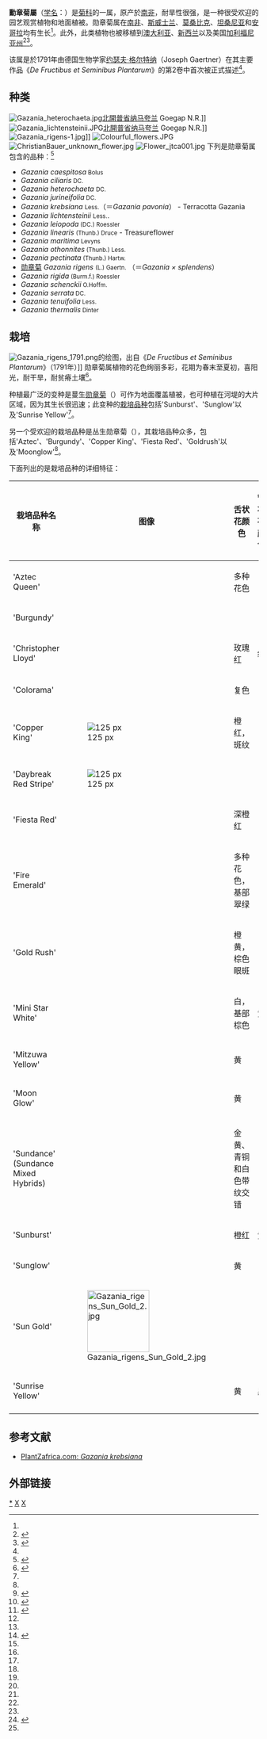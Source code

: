{{Automatic taxobox
| taxon = Gazania
| image = Gazania rigens var. rigens.jpg
| image_caption = 丛生勳章菊
| authority = [[Joseph_Gaertner|Gaertn.]]
}}
'''勳章菊屬'''（[[学名|学名]]：''{{lang|la|Gazania}}''）是[[菊科|菊科]]的一属，原产於[[南非|南非]]，耐旱性很强，是一种很受欢迎的园艺观赏植物和地面植被。勋章菊属在[[南非|南非]]、[[斯威士兰|斯威士兰]]、[[莫桑比克|莫桑比克]]、[[坦桑尼亚|坦桑尼亚]]和[[安哥拉|安哥拉]]均有生长<ref name="Aluka - Gazania"/>。此外，此类植物也被移植到[[澳大利亚|澳大利亚]]、[[新西兰|新西兰]]以及美国[[加利福尼亚州|加利福尼亚州]]<ref name="Aluka - Gazania">{{en}}{{cite web |url=http://www.aluka.org/action/showMetadata?doi=10.5555/AL.AP.FLORA.FZ5061&pgs= |title=Aluka - Entry for Gazania Gaertn. [family COMPOSITAE] |accessdate=2008-04-11 |deadurl=yes |archiveurl=https://archive.is/20130801230005/http://www.aluka.org/action/showMetadata?doi=10.5555/AL.AP.FLORA.FZ5061&pgs= |archivedate=2013-08-01 }}</ref><ref>{{en}}{{cite web |url=http://plantnet.rbgsyd.nsw.gov.au/cgi-bin/NSWfl.pl?page=nswfl&lvl=gn&name=gazania |title=Genus ''Gazania'' |accessdate=2008-04-11 |author= |work=PlantNET - New South Wales Flora Online |publisher=Royal Botanic Gardens & Domain Trust, Sydney Australia |archive-date=2016-03-03 |archive-url=https://web.archive.org/web/20160303212607/http://plantnet.rbgsyd.nsw.gov.au/cgi-bin/NSWfl.pl?page=nswfl&lvl=gn&name=gazania |dead-url=no }}</ref>。

该属是於1791年由德国生物学家[[约瑟夫·格尔特纳|约瑟夫·格尔特纳]]（Joseph Gaertner）在其主要作品《''De Fructibus et Seminibus Plantarum''》的第2卷中首次被正式描述<ref name="Aluka - Gazania"/>。

== 种类 ==
[[File:Gazania_heterochaeta.jpg|thumb]][[北開普省|北開普省]][[纳马夸兰|纳马夸兰]] Goegap N.R.]]
[[File:Gazania_lichtensteinii.JPG|thumb]][[北開普省|北開普省]][[纳马夸兰|纳马夸兰]] Goegap N.R.]]
[[File:Gazania_rigens-1.jpg|thumb]]]]
[[File:Colourful_flowers.JPG|thumb]]
[[File:ChristianBauer_unknown_flower.jpg|thumb]]
[[File:Flower_jtca001.jpg|thumb]]
下列是勋章菊属包含的品种：<ref name=apd>{{en}}{{cite web |url=http://www.ville-ge.ch/cjb/bd/africa/resultat.php |title=African plants database |accessdate=2008-04-11 }}</ref>
*''Gazania caespitosa''<small> Bolus</small>     
*''Gazania ciliaris''<small> DC.</small> 
*''Gazania heterochaeta'' <small>DC.</small>
*''Gazania jurineifolia''<small> DC.</small>  
*''Gazania krebsiana'' <small>Less.</small>（＝''Gazania pavonia''） - Terracotta Gazania
*''Gazania lichtensteinii'' <small>Less.</small>.
*''Gazania leiopoda''<small> (DC.) Roessler</small>   
*''Gazania linearis'' <small>(Thunb.) Druce</small> - Treasureflower
*''Gazania maritima''<small> Levyns</small>
*''Gazania othonnites''<small> (Thunb.) Less.</small>     
*''Gazania pectinata''<small> (Thunb.) Hartw.</small>   
* [[勋章菊|勋章菊]] ''Gazania rigens'' <small>(L.) Gaertn.</small> （＝''Gazania × splendens''）
*''Gazania rigida''<small> (Burm.f.) Roessler</small>     
*''Gazania schenckii''<small> O.Hoffm.</small>     
*''Gazania serrata''<small> DC.</small>     
*''Gazania tenuifolia''<small> Less.</small>     
*''Gazania thermalis''<small> Dinter</small>

== 栽培 ==
[[File:Gazania_rigens_1791.png|thumb]]的绘图，出自《''De Fructibus et Seminibus Plantarum''》（1791年）]]
勋章菊属植物的花色绚丽多彩，花期为春末至夏初，喜阳光，耐干旱，耐贫瘠土壤<ref name=sunset>{{en}}{{cite book|author= Arthurs, Kathryn L. (ed.)|title=Lawns & Groundcovers|url= https://archive.org/details/lawnsgroundcover00arth|publisher=Lane Publishing Co. | year=1979 | isbn=9780376035073}}</ref>。

种植最广泛的变种是蔓生[[勋章菊|勋章菊]]（{{lang|la|''Gazania rigens'' var. ''leucolaena''}}）可作为地面覆盖植被，也可种植在河堤的大片区域，因为其生长很迅速；此变种的[[栽培品种|栽培品种]]包括'Sunburst'、'Sunglow'以及'Sunrise Yellow'<ref name=sunset/>。

另一个受欢迎的栽培品种是丛生勋章菊（{{lang|la|''Gazania rigens'' var. ''rigens''}}），其栽培品种众多，包括'Aztec'、'Burgundy'、'Copper King'、'Fiesta Red'、'Goldrush'以及'Moonglow'<ref name=sunset/>。

下面列出的是栽培品种的详细特征：
{| class="wikitable"
|- bgcolor="#CCCCCC"
!栽培品种名称!!图像!!舌状花颜色!!管状花颜色||参考资料
|-
| 'Aztec Queen' || ||多种花色|| ||<ref name="MacKenzie">{{en}}{{cite book|author= MacKenzie, David S. |title=Timber Press Pocket Guide to Ground Covers |publisher=Timber Press. |url= http://books.google.com.au/books?id=nd7bJydtNScC&pg=PA95&dq=gazania+cultivars&sig=69dzl3do2XoAXAganO5F0nZ_U3U|year=2006 | id=ISBN 978-0-88192-798-6}}</ref>

|-
| 'Burgundy' || || || ||<ref name=Arthurs>{{en}}{{cite book|author= Arthurs, Kathryn L. (ed.)|title=Lawns & Groundcovers|url= https://archive.org/details/lawnsgroundcover00arth|publisher=Lane Publishing Co. | year=1979 | id=ISBN 03760305072}}</ref>

|-
| 'Christopher Lloyd' ||  ||玫瑰红||绿||<ref name=Rogers>{{en}}{{cite book|author=Rogers, Marilyn (ed.)| title=Better Homes and Gardens New Gardens Book| year=2005 | id=ISBN 978-0-696-21412-7}}</ref>
|-
| 'Colorama' || ||复色|| ||<ref name=MacKenzie/>
|-
| 'Copper King' || [[Image:Gazania_x_Copper_King.jpg|125 px]] ||橙红，斑纹||||<ref name=MacKenzie/>
|-
| 'Daybreak Red Stripe'|| [[Image:BotanischerGartenMuenster_Gazania_Asteraceae7841.jpg|125 px]] || || ||<ref>{{en}}{{cite web |url=http://www.rhs.org.uk/Databases/HortDatabase.asp?ID=121942 |title=Royal Horticultural Society - RHS Plant Finder |accessdate=2008-04-11 |deadurl=yes |archiveurl=https://web.archive.org/web/20090805075839/http://www.rhs.org.uk/Databases/HortDatabase.asp?ID=121942 |archivedate=2009-08-05 }}</ref>
|-

| 'Fiesta Red' || ||深橙红|| ||<ref name=MacKenzie/>
|-
| 'Fire Emerald' || ||多种花色，基部翠绿|| ||<ref name=MacKenzie/>
|-
| 'Gold Rush' || ||橙黄，棕色眼斑|| ||<ref name=MacKenzie/>
|-
| 'Mini Star White' ||||白，基部棕色||黄||<ref name=MacKenzie/>
|-
| 'Mitzuwa Yellow' || ||黄|| ||<ref name=MacKenzie/>
|-
| 'Moon Glow' || ||黄|| ||<ref name=MacKenzie/>
|-
| 'Sundance' (Sundance Mixed Hybrids) || ||金黄、青铜和白色带纹交错|| ||<ref name=Rogers/>
|-
| 'Sunburst' || ||橙红||黄||<ref name=MacKenzie/>
|-
| 'Sunglow' || ||黄||  ||<ref name=MacKenzie/>
|-
| 'Sun Gold' ||[[Image:Gazania_rigens_Sun_Gold_2.jpg|125px]] || || || <ref>{{en}}{{cite web |url=http://www.desert-tropicals.com/Plants/Asteraceae/Gazania_Sun_Gold.html |title=Gazania 'Sun Gold' (Gazania rigens cv. 'Sun Gold') |accessdate=2008-04-11 |format= |work=}}</ref>
|-

| 'Sunrise Yellow'||||黄||黑||<ref name=Arthurs/>
|-
|}

== 参考文献 ==
{{reflist}}
* {{en}}[http://www.plantzafrica.com/plantefg/gazankrebs.htm PlantZafrica.com: ''Gazania krebsiana'']

== 外部链接 ==
{{commons|Gazania}}
{{wikispecies|Gazania}}
{{Taxonbar|from=Q858999}}

[[Category:勋章菊属|*]]
[[Category:菊科|X]]
[[Category:花|X]]